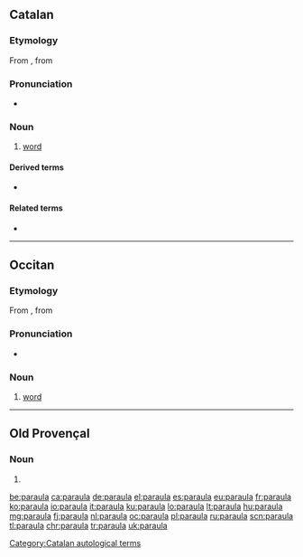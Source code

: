 ==Catalan==

===Etymology===
From {{etyl|la|ca}} {{m|la|parabola}}, from {{etyl|grc|ca}} {{m|grc|παραβολή}}

===Pronunciation===
* {{IPA|/pəˈrauɫə/|lang=ca}}

===Noun===
{{ca-noun|f}}

# [[word]]

====Derived terms====
* {{l|ca|donar la paraula}} {{gloss|to promise}}

====Related terms====
* {{l|ca|parlar}}

[[Category:Catalan autological terms]]

----

==Occitan==

===Etymology===
From {{etyl|la|oc}} {{m|la|parabola}}, from {{etyl|grc|oc}} {{m|grc|παραβολή}}

===Pronunciation===
* {{IPA|/paˈraula/|lang=oc}}

===Noun===
{{oc-noun|f}}

# [[word]]

----

==Old Provençal==

===Noun===
{{pro-noun|f}}

# {{alternative form of|paraulla|lang=pro}}

[[be:paraula]]
[[ca:paraula]]
[[de:paraula]]
[[el:paraula]]
[[es:paraula]]
[[eu:paraula]]
[[fr:paraula]]
[[ko:paraula]]
[[io:paraula]]
[[it:paraula]]
[[ku:paraula]]
[[lo:paraula]]
[[lt:paraula]]
[[hu:paraula]]
[[mg:paraula]]
[[fj:paraula]]
[[nl:paraula]]
[[oc:paraula]]
[[pl:paraula]]
[[ru:paraula]]
[[scn:paraula]]
[[tl:paraula]]
[[chr:paraula]]
[[tr:paraula]]
[[uk:paraula]]